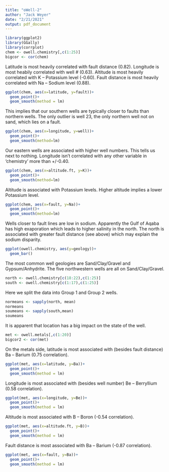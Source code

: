 ---
title: "oWell-2"
author: "Jack Weyer"
date: "2/21/2021"
output: pdf_document
---
```{r}
library(ggplot2)
library(GGally)
library(corrplot)
chem <- owell.chemistry[,c(1:25)]
bigcor <- cor(chem)
```
Latitude is most heavily correlated with fault distance (0.82).
Longitude is most heabily correlated with well # (0.63).
Altitude is most heavily correlated with K -- Potassium level (-0.60).
Fault distance is most heavily correlated with Na -- Sodium level (0.88).
```{r}
ggplot(chem, aes(x=latitude, y=fault))+
  geom_point()+
  geom_smooth(method = lm)
```
This implies that our southern wells are typically closer to faults than northern wells. The only outlier is well 23, the only northern well not on sand, which lies on a fault.

```{r}
ggplot(chem, aes(x=longitude, y=well))+
  geom_point()+
  geom_smooth(method=lm)
```
Our eastern wells are associated with higher well numbers. This tells us next to nothing. Longitude isn't correlated with any other variable in 'chemistry' more than +/-0.40.

```{r}
ggplot(chem, aes(x=altitude.ft, y=K))+
  geom_point()+
  geom_smooth(method=lm)
```

Altitude is associated with Potassium levels. Higher altitude implies a lower Potassium level. 

```{r}
ggplot(chem, aes(x=fault, y=Na))+
  geom_point()+
  geom_smooth(method=lm)
```

Wells closer to fault lines are low in sodium. Apparently the Gulf of Aqaba has high exaporation which leads to higher salinity in the north. The north is associated with greater fault distance (see above) which may explain the sodium disparity.

```{r}
ggplot(owell.chemistry, aes(y=geology))+
  geom_bar()
```

The most common well geologies are Sand/Clay/Gravel and Gypsum/Anhydrite. The five northwestern wells are all on Sand/Clay/Gravel.

```{r}
north <- owell.chemistry[c(18:22),c(1:25)]
south <- owell.chemistry[c(1:17),c(1:25)]
```
Here we split the data into Group 1 and Group 2 wells.

```{r}
normeans <- sapply(north, mean)
normeans
soumeans <- sapply(south,mean)
soumeans
```

It is apparent that location has a big impact on the state of the well.

```{r}
met <- owell.metals[,c(1:20)]
bigcor2 <- cor(met)
```
On the metals side, latitude is most associated with (besides fault distance) Ba -- Barium (0.75 correlation).
```{r}
ggplot(met, aes(x=latitude, y=Ba))+
  geom_point()+
  geom_smooth(method = lm)
```

Longitude is most associated with (besides well number) Be -- Berryllium (0.58 correlation).
```{r}
ggplot(met, aes(x=longitude, y=Be))+
  geom_point()+
  geom_smooth(method = lm)
```

Altitude is most associated with B -- Boron (-0.54 correlation).
```{r}
ggplot(met, aes(x=altitude.ft, y=B))+
  geom_point()+
  geom_smooth(method = lm)
```

Fault distance is most associated with Ba -- Barium (-0.87 correlation).
```{r}
ggplot(met, aes(x=fault, y=Ba))+
  geom_point()+
  geom_smooth(method = lm)
```



